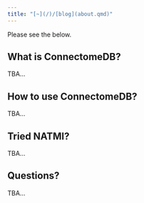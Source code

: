```yaml
---
title: "[~](/)/[blog](about.qmd)"
---
```


Please see the below.

::: {.panel-tabset}

## **What is ConnectomeDB?**
TBA...

## **How to use ConnectomeDB?**
TBA...

## **Tried NATMI?**
TBA...

## **Questions?**
TBA...

:::
